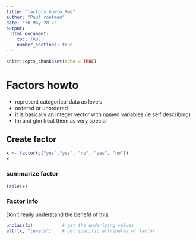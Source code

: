 ```yaml
---
title: "factors_howto.Rmd"
author: "Paul roetman"
date: "30 May 2017"
output: 
  html_document:
    toc: TRUE
    number_sections: true
---
```


```r
knitr::opts_chunk$set(echo = TRUE)
```

# Factors howto

* represent categorical data as levels
* ordered or unordered
* it is basically an integer vector with named variables (ie self describing)
* lm and glm treat them as very special

## Create factor
```r
x <- factor(c("yes","yes", "no", "yes", "no"))
x

```

### summarize factor
```r
table(x)

```

### Factor info
Don't really understand the benefit of this.

```r
unclass(x)           # get the underlying values
attr(x, "levels")    # get specific attributes of factor
```
